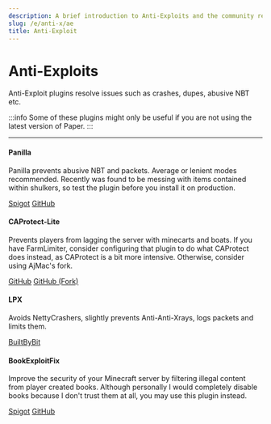 ```yaml
---
description: A brief introduction to Anti-Exploits and the community recommended solutions.
slug: /e/anti-x/ae
title: Anti-Exploit
---
```


# Anti-Exploits

Anti-Exploit plugins resolve issues such as crashes, dupes, abusive NBT etc.

:::info
Some of these plugins might only be useful if you are not using the latest version of Paper.
:::

---

#### Panilla

Panilla prevents abusive NBT and packets. Average or lenient modes recommended. Recently was found to be messing with items contained within shulkers, so test the plugin before you install it on production.

<div>
<a class="button button--outline button--primary" href="https://www.spigotmc.org/resources/65694/">Spigot</a> <a class="button button--outline button--primary" href="https://github.com/ds58/Panilla">GitHub</a>
</div>

#### CAProtect-Lite

Prevents players from lagging the server with minecarts and boats. If you have FarmLimiter, consider configuring that plugin to do what CAProtect does instead, as CAProtect is a bit more intensive. Otherwise, consider using AjMac's fork.

<div>
<a class="button button--outline button--primary" href="https://github.com/castaway-gg/CAProtect-Lite">GitHub</a> <a class="button button--outline button--primary" href="https://github.com/AjMaacc/CAProtect-Lite">GitHub (Fork)</a>
</div>

#### LPX

Avoids NettyCrashers, slightly prevents Anti-Anti-Xrays, logs packets and limits them.

<div>
<a class="button button--outline button--primary" href="https://builtbybit.com/resources/lpx-antipacketexploit-antinettycrasher.15709/">BuiltByBit</a>
</div>

#### BookExploitFix

Improve the security of your Minecraft server by filtering illegal content from player created books. Although personally I would completely disable books because I don't trust them at all, you may use this plugin instead.

<div>
<a class="button button--outline button--primary" href="https://www.spigotmc.org/resources/bookexploitfix.5897/">Spigot</a> <a class="button button--outline button--primary" href="https://github.com/minoneer/BookExploitFix">GitHub</a>
</div>
